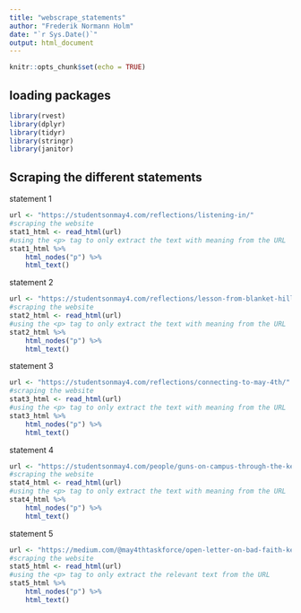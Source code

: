 ```yaml
---
title: "webscrape_statements"
author: "Frederik Normann Holm"
date: "`r Sys.Date()`"
output: html_document
---
```


```r
knitr::opts_chunk$set(echo = TRUE)
```

## loading packages 
```r
library(rvest)
library(dplyr)
library(tidyr)
library(stringr)
library(janitor)
```

## Scraping the different statements
statement 1
```r
url <- "https://studentsonmay4.com/reflections/listening-in/"
#scraping the website
stat1_html <- read_html(url)
#using the <p> tag to only extract the text with meaning from the URL
stat1_html %>% 
	html_nodes("p") %>% 
	html_text()
```
statement 2
```r
url <- "https://studentsonmay4.com/reflections/lesson-from-blanket-hill/"
#scraping the website
stat2_html <- read_html(url)
#using the <p> tag to only extract the text with meaning from the URL
stat2_html %>% 
	html_nodes("p") %>% 
	html_text()
```
statement 3
```r
url <- "https://studentsonmay4.com/reflections/connecting-to-may-4th/"
#scraping the website
stat3_html <- read_html(url)
#using the <p> tag to only extract the text with meaning from the URL
stat3_html %>% 
	html_nodes("p") %>% 
	html_text()
```
statement 4
```r
url <- "https://studentsonmay4.com/people/guns-on-campus-through-the-kent-state-lens/"
#scraping the website
stat4_html <- read_html(url)
#using the <p> tag to only extract the text with meaning from the URL
stat4_html %>% 
	html_nodes("p") %>% 
	html_text()
```
statement 5
```r
url <- "https://medium.com/@may4thtaskforce/open-letter-on-bad-faith-kent-state-and-the-may-4th-task-force-92f4bfa4eea"
#scraping the website
stat5_html <- read_html(url)
#using the <p> tag to only extract the relevant text from the URL
stat5_html %>% 
	html_nodes("p") %>% 
	html_text()
```

